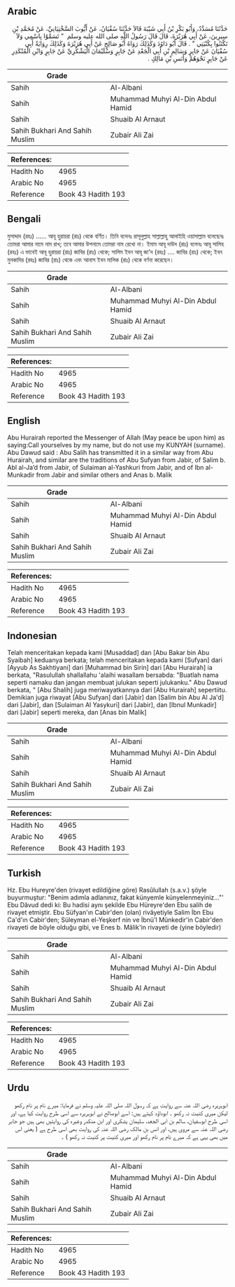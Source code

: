 ## Arabic


<div dir="rtl" lang="ar" style={{fontSize:'larger',backgroundColor:'#f8f9fa',padding:20}}>
حَدَّثَنَا مُسَدَّدٌ، وَأَبُو بَكْرِ بْنُ أَبِي شَيْبَةَ قَالاَ حَدَّثَنَا سُفْيَانُ، عَنْ أَيُّوبَ السَّخْتِيَانِيِّ، عَنْ مُحَمَّدِ بْنِ سِيرِينَ، عَنْ أَبِي هُرَيْرَةَ، قَالَ قَالَ رَسُولُ اللَّهِ صلى الله عليه وسلم ‏ "‏ تَسَمَّوْا بِاسْمِي وَلاَ تَكْتَنُوا بِكُنْيَتِي ‏"‏ ‏.‏ قَالَ أَبُو دَاوُدَ وَكَذَلِكَ رَوَاهُ أَبُو صَالِحٍ عَنْ أَبِي هُرَيْرَةَ وَكَذَلِكَ رِوَايَةُ أَبِي سُفْيَانَ عَنْ جَابِرٍ وَسَالِمِ بْنِ أَبِي الْجَعْدِ عَنْ جَابِرٍ وَسُلَيْمَانَ الْيَشْكُرِيِّ عَنْ جَابِرٍ وَابْنِ الْمُنْكَدِرِ عَنْ جَابِرٍ نَحْوَهُمْ وَأَنَسِ بْنِ مَالِكٍ ‏.‏
</div>
<div style={{backgroundColor:'#f8f9fa',padding:20, marginBottom: 10}}><table> <thead> <tr> <th>Grade</th> <th></th> </tr> </thead> <tbody> <tr><td>Sahih</td><td>Al-Albani</td></tr><tr><td>Sahih</td><td>Muhammad Muhyi Al-Din Abdul Hamid</td></tr><tr><td>Sahih</td><td>Shuaib Al Arnaut</td></tr><tr><td>Sahih Bukhari And Sahih Muslim</td><td>Zubair Ali Zai</td></tr></tbody></table><table> <thead> <tr> <th>References:</th> <th></th> </tr> </thead> <tbody><tr><td>Hadith No</td><td>4965</td></tr><tr><td>Arabic No</td><td>4965</td></tr><tr><td>Reference</td><td>Book 43 Hadith 193</td></tr></tbody></table></div>

## Bengali


<div dir="ltr" lang="bn" style={{fontSize:'larger',backgroundColor:'#f8f9fa',padding:20}}>
মুসাদ্দাদ (রহঃ) ...... আবূ হুরায়রা (রাঃ) থেকে বর্ণিত। তিনি বলেনঃ রাসূলুল্লাহ সাল্লাল্লাহু আলাইহি ওয়াসাল্লাম বলেছেনঃ তোমরা আমার নামে নাম রাখ; তবে আমার উপনামে তোমরা নাম রেখো না। ইমাম আবূ দাউদ (রাঃ) বলেনঃ আবূ সালিহ (রহঃ) এ ভাবেই আবূ হুরায়রা (রাঃ) জাবির (রাঃ) থেকে; সালিম ইবন আবূ জা'দ (রহঃ) .... জাবির (রাঃ) থেকে; ইবন মুনকাদির (রহঃ) জাবির (রাঃ) থেকে এবং আনাস ইবন মালিক (রাঃ) থেকে বর্ণনা করেছেন।
</div>
<div style={{backgroundColor:'#f8f9fa',padding:20, marginBottom: 10}}><table> <thead> <tr> <th>Grade</th> <th></th> </tr> </thead> <tbody> <tr><td>Sahih</td><td>Al-Albani</td></tr><tr><td>Sahih</td><td>Muhammad Muhyi Al-Din Abdul Hamid</td></tr><tr><td>Sahih</td><td>Shuaib Al Arnaut</td></tr><tr><td>Sahih Bukhari And Sahih Muslim</td><td>Zubair Ali Zai</td></tr></tbody></table><table> <thead> <tr> <th>References:</th> <th></th> </tr> </thead> <tbody><tr><td>Hadith No</td><td>4965</td></tr><tr><td>Arabic No</td><td>4965</td></tr><tr><td>Reference</td><td>Book 43 Hadith 193</td></tr></tbody></table></div>

## English


<div dir="ltr" lang="en" style={{fontSize:'larger',backgroundColor:'#f8f9fa',padding:20}}>
Abu Hurairah reported the Messenger of Allah (May peace be upon him) as saying:Call yourselves by my name, but do not use my KUNYAH (surname). Abu Dawud said : Abu Salih has transmitted it in a similar way from Abu Hurairah, and similar are the traditions of Abu Sufyan from Jabir, of Salim b. Abl al-Ja’d from Jabir, of Sulaiman al-Yashkuri from Jabir, and of Ibn al-Munkadir from Jabir and similar others and Anas b. Malik
</div>
<div style={{backgroundColor:'#f8f9fa',padding:20, marginBottom: 10}}><table> <thead> <tr> <th>Grade</th> <th></th> </tr> </thead> <tbody> <tr><td>Sahih</td><td>Al-Albani</td></tr><tr><td>Sahih</td><td>Muhammad Muhyi Al-Din Abdul Hamid</td></tr><tr><td>Sahih</td><td>Shuaib Al Arnaut</td></tr><tr><td>Sahih Bukhari And Sahih Muslim</td><td>Zubair Ali Zai</td></tr></tbody></table><table> <thead> <tr> <th>References:</th> <th></th> </tr> </thead> <tbody><tr><td>Hadith No</td><td>4965</td></tr><tr><td>Arabic No</td><td>4965</td></tr><tr><td>Reference</td><td>Book 43 Hadith 193</td></tr></tbody></table></div>

## Indonesian


<div dir="ltr" lang="id" style={{fontSize:'larger',backgroundColor:'#f8f9fa',padding:20}}>
Telah menceritakan kepada kami [Musaddad] dan [Abu Bakar bin Abu Syaibah] keduanya berkata; telah menceritakan kepada kami [Sufyan] dari [Ayyub As Sakhtiyani] dari [Muhammad bin Sirin] dari [Abu Hurairah] ia berkata, "Rasulullah shallallahu 'alaihi wasallam bersabda: "Buatlah nama seperti namaku dan jangan membuat julukan seperti julukanku." Abu Dawud berkata, " [Abu Shalih] juga meriwayatkannya dari [Abu Hurairah] sepertiitu. Demikian juga riwayat [Abu Sufyan] dari [Jabir] dan [Salim bin Abu Al Ja'd] dari [Jabir], dan [Sulaiman Al Yasykuri] dari [Jabir], dan [Ibnul Munkadir] dari [Jabir] seperti mereka, dan [Anas bin Malik]
</div>
<div style={{backgroundColor:'#f8f9fa',padding:20, marginBottom: 10}}><table> <thead> <tr> <th>Grade</th> <th></th> </tr> </thead> <tbody> <tr><td>Sahih</td><td>Al-Albani</td></tr><tr><td>Sahih</td><td>Muhammad Muhyi Al-Din Abdul Hamid</td></tr><tr><td>Sahih</td><td>Shuaib Al Arnaut</td></tr><tr><td>Sahih Bukhari And Sahih Muslim</td><td>Zubair Ali Zai</td></tr></tbody></table><table> <thead> <tr> <th>References:</th> <th></th> </tr> </thead> <tbody><tr><td>Hadith No</td><td>4965</td></tr><tr><td>Arabic No</td><td>4965</td></tr><tr><td>Reference</td><td>Book 43 Hadith 193</td></tr></tbody></table></div>

## Turkish


<div dir="ltr" lang="tr" style={{fontSize:'larger',backgroundColor:'#f8f9fa',padding:20}}>
Hz. Ebu Hureyre'den (rivayet edildiğine göre) Rasûlullah (s.a.v.) şöyle buyurmuştur: "Benim adımla adlanınız, fakat künyemle künyelenmeyiniz..."' Ebu Dâvud dedi ki: Bu hadisi aynı şekilde Ebu Hüreyre'den Ebu salih de rivayet etmiştir. Ebu Süfyan'ın Cabir'den (olan) rivâyetiyle Salim İbn Ebu Ca'd'ın Cabir'den; Süleyman el-Yeşkerf nin ve İbnü'l Münkedir'in Cabir'den rivayeti de böyle olduğu gibi, ve Enes b. Mâlik'in rivayeti de (yine böyledir)
</div>
<div style={{backgroundColor:'#f8f9fa',padding:20, marginBottom: 10}}><table> <thead> <tr> <th>Grade</th> <th></th> </tr> </thead> <tbody> <tr><td>Sahih</td><td>Al-Albani</td></tr><tr><td>Sahih</td><td>Muhammad Muhyi Al-Din Abdul Hamid</td></tr><tr><td>Sahih</td><td>Shuaib Al Arnaut</td></tr><tr><td>Sahih Bukhari And Sahih Muslim</td><td>Zubair Ali Zai</td></tr></tbody></table><table> <thead> <tr> <th>References:</th> <th></th> </tr> </thead> <tbody><tr><td>Hadith No</td><td>4965</td></tr><tr><td>Arabic No</td><td>4965</td></tr><tr><td>Reference</td><td>Book 43 Hadith 193</td></tr></tbody></table></div>

## Urdu


<div dir="rtl" lang="ur" style={{fontSize:'larger',backgroundColor:'#f8f9fa',padding:20}}>
ابوہریرہ رضی اللہ عنہ سے روایت ہے کہ رسول اللہ صلی اللہ علیہ وسلم نے فرمایا: میرے نام پر نام رکھو لیکن میری کنیت نہ رکھو ۔ ابوداؤد کہتے ہیں: اسے ابوصالح نے ابوہریرہ سے اسی طرح روایت کیا ہے، اور اسی طرح ابوسفیان، سالم بن ابی الجعد، سلیمان یشکری اور ابن منکدر وغیرہ کی روایتیں بھی ہیں جو جابر رضی اللہ عنہ سے مروی ہیں، اور انس بن مالک رضی اللہ عنہ کی روایت بھی اسی طرح ہے ( یعنی اس میں بھی یہی ہے کہ میرے نام پر نام رکھو اور میری کنیت پر کنیت نہ رکھو ) ۔
</div>
<div style={{backgroundColor:'#f8f9fa',padding:20, marginBottom: 10}}><table> <thead> <tr> <th>Grade</th> <th></th> </tr> </thead> <tbody> <tr><td>Sahih</td><td>Al-Albani</td></tr><tr><td>Sahih</td><td>Muhammad Muhyi Al-Din Abdul Hamid</td></tr><tr><td>Sahih</td><td>Shuaib Al Arnaut</td></tr><tr><td>Sahih Bukhari And Sahih Muslim</td><td>Zubair Ali Zai</td></tr></tbody></table><table> <thead> <tr> <th>References:</th> <th></th> </tr> </thead> <tbody><tr><td>Hadith No</td><td>4965</td></tr><tr><td>Arabic No</td><td>4965</td></tr><tr><td>Reference</td><td>Book 43 Hadith 193</td></tr></tbody></table></div>